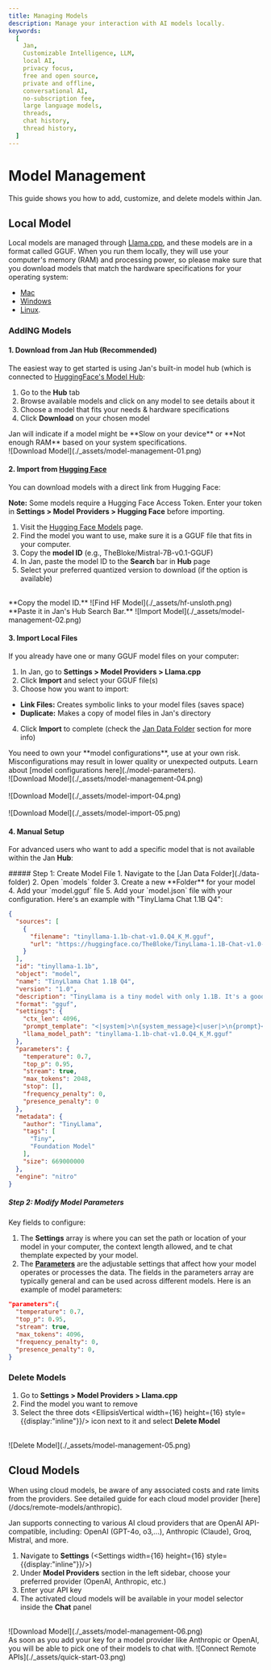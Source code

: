 ```yaml
---
title: Managing Models
description: Manage your interaction with AI models locally.
keywords:
  [
    Jan,
    Customizable Intelligence, LLM,
    local AI,
    privacy focus,
    free and open source,
    private and offline,
    conversational AI,
    no-subscription fee,
    large language models,
    threads,
    chat history,
    thread history,
  ]
---
```



# Model Management

This guide shows you how to add, customize, and delete models within Jan.

## Local Model

Local models are managed through [Llama.cpp](https://github.com/ggerganov/llama.cpp), and these models are in a
format called GGUF. When you run them locally, they will use your computer's memory (RAM) and processing power, so
please make sure that you download models that match the hardware specifications for your operating system:
- [Mac](/docs/desktop/mac#compatibility)
- [Windows](/docs/desktop/windows#compatibility)
- [Linux](/docs/desktop/linux#compatibility).

### AddING Models

#### 1. Download from Jan Hub (Recommended)

The easiest way to get started is using Jan's built-in model hub (which is connected to [HuggingFace's Model Hub](https://huggingface.co/models):
1. Go to the **Hub** tab
2. Browse available models and click on any model to see details about it
3. Choose a model that fits your needs & hardware specifications
4. Click **Download** on your chosen model

<Callout type="info">
Jan will indicate if a model might be **Slow on your device** or **Not enough RAM** based on your system specifications.
</Callout>

<br/>
![Download Model](./_assets/model-management-01.png)
<br/>

#### 2. Import from [Hugging Face](https://huggingface.co/)

You can download models with a direct link from Hugging Face:

**Note:** Some models require a Hugging Face Access Token. Enter your token in **Settings > Model Providers > Hugging Face** before importing.

1. Visit the [Hugging Face Models](https://huggingface.co/models) page.
2. Find the model you want to use, make sure it is a GGUF file that fits in your computer.
3. Copy the **model ID** (e.g., TheBloke/Mistral-7B-v0.1-GGUF)
4. In Jan, paste the model ID to the **Search** bar in **Hub** page
5. Select your preferred quantized version to download (if the option is available)

<br/>
**Copy the model ID.**
![Find HF Model](./_assets/hf-unsloth.png)

<br/>
**Paste it in Jan's Hub Search Bar.**
![Import Model](./_assets/model-management-02.png)
<br/>

#### 3. Import Local Files

If you already have one or many GGUF model files on your computer:
1. In Jan, go to **Settings > Model Providers > Llama.cpp**
2. Click **Import** and select your GGUF file(s)
3. Choose how you want to import:
  - **Link Files:** Creates symbolic links to your model files (saves space)
  - **Duplicate:** Makes a copy of model files in Jan's directory
4. Click **Import** to complete (check the [Jan Data Folder](./data-folder) section for more info)

<Callout type="warning">
You need to own your **model configurations**, use at your own risk. Misconfigurations may result in lower
quality or unexpected outputs. Learn about [model configurations here](./model-parameters).
</Callout>

<br/>
![Download Model](./_assets/model-management-04.png)
<br/>

<br/>
![Download Model](./_assets/model-import-04.png)
<br/>

<br/>
![Download Model](./_assets/model-import-05.png)
<br/>

#### 4. Manual Setup

For advanced users who want to add a specific model that is not available within the Jan **Hub**:

<Steps>
##### Step 1: Create Model File
1. Navigate to the [Jan Data Folder](./data-folder)
2. Open `models` folder
3. Create a new **Folder** for your model
4. Add your `model.gguf` file
5. Add your `model.json` file with your configuration. Here's an example with "TinyLlama Chat 1.1B Q4":

```json
{
  "sources": [
    {
      "filename": "tinyllama-1.1b-chat-v1.0.Q4_K_M.gguf",
      "url": "https://huggingface.co/TheBloke/TinyLlama-1.1B-Chat-v1.0-GGUF/resolve/main/tinyllama-1.1b-chat-v1.0.Q4_K_M.gguf"
    }
  ],
  "id": "tinyllama-1.1b",
  "object": "model",
  "name": "TinyLlama Chat 1.1B Q4",
  "version": "1.0",
  "description": "TinyLlama is a tiny model with only 1.1B. It's a good model for less powerful computers.",
  "format": "gguf",
  "settings": {
    "ctx_len": 4096,
    "prompt_template": "<|system|>\n{system_message}<|user|>\n{prompt}<|assistant|>",
    "llama_model_path": "tinyllama-1.1b-chat-v1.0.Q4_K_M.gguf"
  },
  "parameters": {
    "temperature": 0.7,
    "top_p": 0.95,
    "stream": true,
    "max_tokens": 2048,
    "stop": [],
    "frequency_penalty": 0,
    "presence_penalty": 0
  },
  "metadata": {
    "author": "TinyLlama",
    "tags": [
      "Tiny",
      "Foundation Model"
    ],
    "size": 669000000
  },
  "engine": "nitro"
}
```
##### Step 2: Modify Model Parameters

Key fields to configure:
1. The **Settings** array is where you can set the path or location of your model in your computer, the context
length allowed, and te chat themplate expected by your model.
2. The [**Parameters**](/docs/model-parameters) are the adjustable settings that affect how your model operates or
processes the data. The fields in the parameters array are typically general and can be used across different
models. Here is an example of model parameters:

```json
"parameters":{
  "temperature": 0.7,
  "top_p": 0.95,
  "stream": true,
  "max_tokens": 4096,
  "frequency_penalty": 0,
  "presence_penalty": 0,
}
```
</Steps>

### Delete Models
1. Go to **Settings > Model Providers > Llama.cpp**
2. Find the model you want to remove
3. Select the three dots <EllipsisVertical width={16} height={16} style={{display:"inline"}}/> icon next to it and select **Delete Model**

<br/>
![Delete Model](./_assets/model-management-05.png)
<br/>


## Cloud Models

<Callout type="info">
When using cloud models, be aware of any associated costs and rate limits from the providers. See detailed guide for
each cloud model provider [here](/docs/remote-models/anthropic).
</Callout>

Jan supports connecting to various AI cloud providers that are OpenAI API-compatible, including: OpenAI (GPT-4o, o3,...),
Anthropic (Claude), Groq, Mistral, and more.
1. Navigate to **Settings** (<Settings width={16} height={16} style={{display:"inline"}}/>)
2. Under **Model Providers** section in the left sidebar, choose your preferred provider (OpenAI, Anthropic, etc.)
3. Enter your API key
4. The activated cloud models will be available in your model selector inside the **Chat** panel

<br/>
![Download Model](./_assets/model-management-06.png)
<br/>
As soon as you add your key for a model provider like Anthropic or OpenAI, you will be able to pick one of their models to chat with.
![Connect Remote APIs](./_assets/quick-start-03.png)
<br/>
